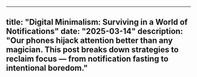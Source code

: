 ---

title: "Digital Minimalism: Surviving in a World of Notifications"
date: "2025-03-14"
description: "Our phones hijack attention better than any magician. This post breaks down strategies to reclaim focus — from notification fasting to intentional boredom."
---     